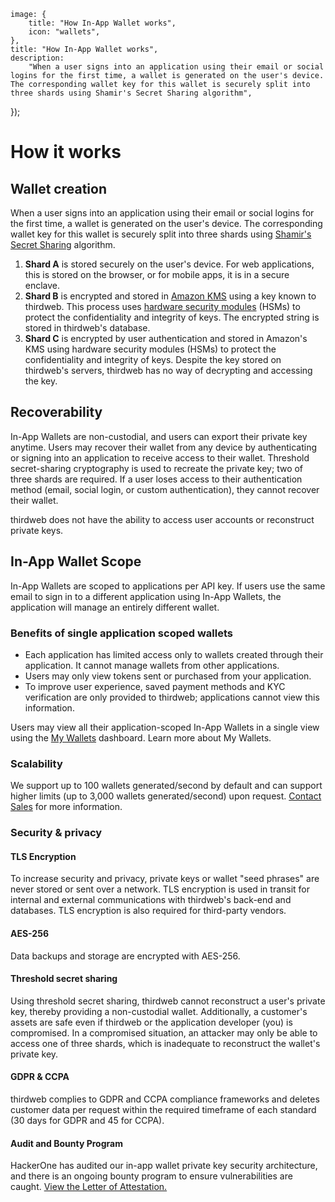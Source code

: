 
	image: {
		title: "How In-App Wallet works",
		icon: "wallets",
	},
	title: "How In-App Wallet works",
	description:
		"When a user signs into an application using their email or social logins for the first time, a wallet is generated on the user's device. The corresponding wallet key for this wallet is securely split into three shards using Shamir's Secret Sharing algorithm",
});

# How it works

## Wallet creation

When a user signs into an application using their email or social logins for the first time, a wallet is generated on the user's device. The corresponding wallet key for this wallet is securely split into three shards using [Shamir's Secret Sharing](https://en.wikipedia.org/wiki/Shamir%27s_secret_sharing) algorithm.

1. **Shard A** is stored securely on the user's device. For web applications, this is stored on the browser, or for mobile apps, it is in a secure enclave.
2. **Shard B** is encrypted and stored in [Amazon KMS](https://aws.amazon.com/kms/) using a key known to thirdweb. This process uses [hardware security modules](https://en.wikipedia.org/wiki/Hardware_security_module) (HSMs) to protect the confidentiality and integrity of keys. The encrypted string is stored in thirdweb's database.
3. **Shard C** is encrypted by user authentication and stored in Amazon's KMS using hardware security modules (HSMs) to protect the confidentiality and integrity of keys. Despite the key stored on thirdweb's servers, thirdweb has no way of decrypting and accessing the key.

<DocImage src={EmbedCreation} />

## Recoverability

In-App Wallets are non-custodial, and users can export their private key anytime. Users may recover their wallet from any device by authenticating or signing into an application to receive access to their wallet.
Threshold secret-sharing cryptography is used to recreate the private key; two of three shards are required.
If a user loses access to their authentication method (email, social login, or custom authentication), they cannot recover their wallet.

<Callout variant='info'>

thirdweb does not have the ability to access user accounts or reconstruct private keys.

</Callout>

## In-App Wallet Scope

In-App Wallets are scoped to applications per API key. If users use the same email to sign in to a different application using In-App Wallets, the application will manage an entirely different wallet.

### Benefits of single application scoped wallets

- Each application has limited access only to wallets created through their application. It cannot manage wallets from other applications.
- Users may only view tokens sent or purchased from your application.
- To improve user experience, saved payment methods and KYC verification are only provided to thirdweb; applications cannot view this information.

Users may view all their application-scoped In-App Wallets in a single view using the [My Wallets](https://ews.thirdweb.com/wallet) dashboard. Learn more about My Wallets.

<DocImage src={AppScoped} />

### Scalability

We support up to 100 wallets generated/second by default and can support higher limits (up to 3,000 wallets generated/second) upon request. [Contact Sales](https://thirdweb.com/contact-us) for more information.

### Security & privacy

#### TLS Encryption

To increase security and privacy, private keys or wallet "seed phrases" are never stored or sent over a network. TLS encryption is used in transit for internal and external communications with thirdweb's back-end and databases. TLS encryption is also required for third-party vendors.

#### AES-256

Data backups and storage are encrypted with AES-256.

#### Threshold secret sharing

Using threshold secret sharing, thirdweb cannot reconstruct a user's private key, thereby providing a non-custodial wallet. Additionally, a customer's assets are safe even if thirdweb or the application developer (you) is compromised. In a compromised situation, an attacker may only be able to access one of three shards, which is inadequate to reconstruct the wallet's private key.

#### GDPR & CCPA

thirdweb complies to GDPR and CCPA compliance frameworks and deletes customer data per request within the required timeframe of each standard (30 days for GDPR and 45 for CCPA).

#### Audit and Bounty Program

HackerOne has audited our in-app wallet private key security architecture, and there is an ongoing bounty program to ensure vulnerabilities are caught. [View the Letter of Attestation.](/pdfs/thirdweb_code_security_audit.pdf)
